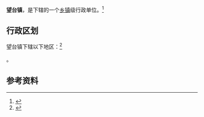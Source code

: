 {{中国乡级行政区|21/03/81/125/000}}

'''望台镇'''，是{{PRC admin/fullname|21/03/81/125/000|3}}下辖的一个[[乡镇|乡镇]]级行政单位。<ref>{{PRC admin/ref sgc|{{PRC admin/parent|21/03/81/125/000}}}}</ref>

== 行政区划 ==

望台镇下辖以下地区：<ref>{{PRC admin/ref sgc|21/03/81/125/000}}</ref>

{{PRC admin/children|21/03/81/125/000}}。

== 参考资料 ==

{{reflist}}

{{行政区划小作品}}
{{PRC admin/navcat|21/03/81/125/000}}